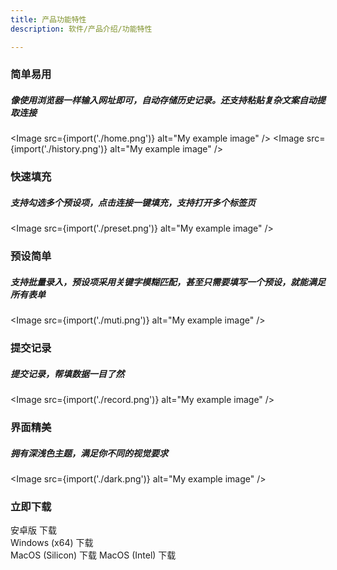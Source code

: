 ```yaml
---
title: 产品功能特性
description: 软件/产品介绍/功能特性

---
```





### 简单易用
##### 像使用浏览器一样输入网址即可，自动存储历史记录。还支持粘贴复杂文案自动提取连接
<Image src={import('./home.png')} alt="My example image" />
<Image src={import('./history.png')} alt="My example image" />

### 快速填充
##### 支持勾选多个预设项，点击连接一键填充，支持打开多个标签页
<Image src={import('./preset.png')} alt="My example image" />

### 预设简单
##### 支持批量录入，预设项采用关键字模糊匹配，甚至只需要填写一个预设，就能满足所有表单
<Image src={import('./muti.png')} alt="My example image" />

### 提交记录
##### 提交记录，帮填数据一目了然
<Image src={import('./record.png')} alt="My example image" />

### 界面精美
##### 拥有深浅色主题，满足你不同的视觉要求
<Image src={import('./dark.png')} alt="My example image" />

### 立即下载

<LinkButton href="/download/qingyi-1.0.2.apk" download="qingyi-1.0.2.apk">安卓版 下载</LinkButton><br/>
<LinkButton href="/download/qingyi-1.0.2.exe" icon="seti:windows" download="qingyi-1.0.2.exe">Windows (x64) 下载</LinkButton><br/>
<LinkButton href="/download/qingyi-1.0.2.dmg" icon="apple" download="qingyi-1.0.2.dmg">MacOS (Silicon) 下载</LinkButton>
<LinkButton href="/download/qingyi-1.0.2-intel.dmg" icon="apple" download="qingyi-1.0.2-intel.dmg">MacOS (Intel) 下载</LinkButton>

